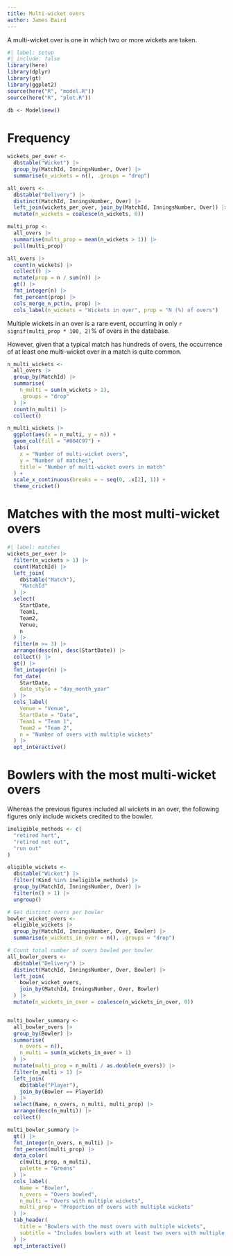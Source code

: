 ```yaml
---
title: Multi-wicket overs
author: James Baird
---
```


A multi-wicket over is one in which two or more wickets are taken.

```r
#| label: setup
#| include: false
library(here)
library(dplyr)
library(gt)
library(ggplot2)
source(here("R", "model.R"))
source(here("R", "plot.R"))

db <- Model$new()
```

# Frequency

```r
wickets_per_over <-
  db$table("Wicket") |>
  group_by(MatchId, InningsNumber, Over) |>
  summarise(n_wickets = n(), .groups = "drop")

all_overs <-
  db$table("Delivery") |>
  distinct(MatchId, InningsNumber, Over) |>
  left_join(wickets_per_over, join_by(MatchId, InningsNumber, Over)) |>
  mutate(n_wickets = coalesce(n_wickets, 0))

multi_prop <-
  all_overs |>
  summarise(multi_prop = mean(n_wickets > 1)) |>
  pull(multi_prop)

all_overs |>
  count(n_wickets) |>
  collect() |>
  mutate(prop = n / sum(n)) |>
  gt() |>
  fmt_integer(n) |>
  fmt_percent(prop) |>
  cols_merge_n_pct(n, prop) |>
  cols_label(n_wickets = "Wickets in over", prop = "N (%) of overs")
```

Multiple wickets in an over is a rare event, occurring in only
`r signif(multi_prop * 100, 2)`% of overs in the database.

However, given that a typical match has hundreds of overs, the occurrence
of at least one multi-wicket over in a match is quite common. 

```r
n_multi_wickets <-
  all_overs |>
  group_by(MatchId) |>
  summarise(
    n_multi = sum(n_wickets > 1),
    .groups = "drop"
  ) |>
  count(n_multi) |>
  collect()

n_multi_wickets |>
  ggplot(aes(x = n_multi, y = n)) +
  geom_col(fill = "#004C97") +
  labs(
    x = "Number of multi-wicket overs",
    y = "Number of matches",
    title = "Number of multi-wicket overs in match"
  ) +
  scale_x_continuous(breaks = ~ seq(0, .x[2], 1)) +
  theme_cricket()
```

# Matches with the most multi-wicket overs

```r
#| label: matches
wickets_per_over |>
  filter(n_wickets > 1) |>
  count(MatchId) |>
  left_join(
    db$table("Match"),
    "MatchId"
  ) |>
  select(
    StartDate,
    Team1,
    Team2,
    Venue,
    n
  ) |>
  filter(n >= 3) |>
  arrange(desc(n), desc(StartDate)) |>
  collect() |>
  gt() |>
  fmt_integer(n) |>
  fmt_date(
    StartDate,
    date_style = "day_month_year"
  ) |>
  cols_label(
    Venue = "Venue",
    StartDate = "Date",
    Team1 = "Team 1",
    Team2 = "Team 2",
    n = "Number of overs with multiple wickets"
  ) |>
  opt_interactive()
```

# Bowlers with the most multi-wicket overs

Whereas the previous figures included all wickets in an over,
the following figures only include wickets credited to the bowler.

```r
ineligible_methods <- c(
  "retired hurt",
  "retired not out",
  "run out"
)

eligible_wickets <-
  db$table("Wicket") |>
  filter(!Kind %in% ineligible_methods) |>
  group_by(MatchId, InningsNumber, Over) |>
  filter(n() > 1) |>
  ungroup()

# Get distinct overs per bowler
bowler_wicket_overs <-
  eligible_wickets |>
  group_by(MatchId, InningsNumber, Over, Bowler) |>
  summarise(n_wickets_in_over = n(), .groups = "drop")

# Count total number of overs bowled per bowler
all_bowler_overs <-
  db$table("Delivery") |>
  distinct(MatchId, InningsNumber, Over, Bowler) |>
  left_join(
    bowler_wicket_overs,
    join_by(MatchId, InningsNumber, Over, Bowler)
  ) |>
  mutate(n_wickets_in_over = coalesce(n_wickets_in_over, 0))


multi_bowler_summary <-
  all_bowler_overs |>
  group_by(Bowler) |>
  summarise(
    n_overs = n(),
    n_multi = sum(n_wickets_in_over > 1)
  ) |>
  mutate(multi_prop = n_multi / as.double(n_overs)) |>
  filter(n_multi > 1) |>
  left_join(
    db$table("Player"),
    join_by(Bowler == PlayerId)
  ) |>
  select(Name, n_overs, n_multi, multi_prop) |>
  arrange(desc(n_multi)) |>
  collect()

multi_bowler_summary |>
  gt() |>
  fmt_integer(n_overs, n_multi) |>
  fmt_percent(multi_prop) |>
  data_color(
    c(multi_prop, n_multi),
    palette = "Greens"
  ) |>
  cols_label(
    Name = "Bowler",
    n_overs = "Overs bowled",
    n_multi = "Overs with multiple wickets",
    multi_prop = "Proportion of overs with multiple wickets"
  ) |>
  tab_header(
    title = "Bowlers with the most overs with multiple wickets",
    subtitle = "Includes bowlers with at least two overs with multiple wickets"
  ) |>
  opt_interactive()
```

